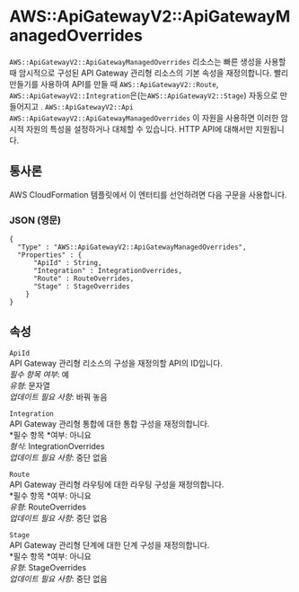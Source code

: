 # AWS::ApiGatewayV2::ApiGatewayManagedOverrides

`AWS::ApiGatewayV2::ApiGatewayManagedOverrides` 리소스는 빠른 생성을 사용할 때 암시적으로 구성된 API Gateway 관리형 리소스의 기본 속성을 재정의합니다. 빨리 만들기를 사용하여 API를 만들 때 `AWS::ApiGatewayV2::Route`, `AWS::ApiGatewayV2::Integration`은(는`AWS::ApiGatewayV2::Stage`) 자동으로 만들어지고 . `AWS::ApiGatewayV2::Api` `AWS::ApiGatewayV2::ApiGatewayManagedOverrides` 이 자원을 사용하면 이러한 암시적 자원의 특성을 설정하거나 대체할 수 있습니다. HTTP API에 대해서만 지원됩니다.

## 통사론

AWS CloudFormation 템플릿에서 이 엔터티를 선언하려면 다음 구문을 사용합니다.

### JSON (영문)

```
{
  "Type" : "AWS::ApiGatewayV2::ApiGatewayManagedOverrides",
  "Properties" : {
      "ApiId" : String,
      "Integration" : IntegrationOverrides,
      "Route" : RouteOverrides,
      "Stage" : StageOverrides
    }
}
```

## 속성

`ApiId`  
API Gateway 관리형 리소스의 구성을 재정의할 API의 ID입니다.  
_필수 항목 여부_: 예  
_유형_: 문자열  
_업데이트 필요 사항_: 바꿔 놓음

`Integration`  
API Gateway 관리형 통합에 대한 통합 구성을 재정의합니다.  
*필수 항목 *여부: 아니요  
_형식_: IntegrationOverrides  
_업데이트 필요 사항_: 중단 없음

`Route`  
API Gateway 관리형 라우팅에 대한 라우팅 구성을 재정의합니다.  
*필수 항목 *여부: 아니요  
_유형_: RouteOverrides  
_업데이트 필요 사항_: 중단 없음

`Stage`  
API Gateway 관리형 단계에 대한 단계 구성을 재정의합니다.  
*필수 항목 *여부: 아니요  
_유형_: StageOverrides  
_업데이트 필요 사항_: 중단 없음
